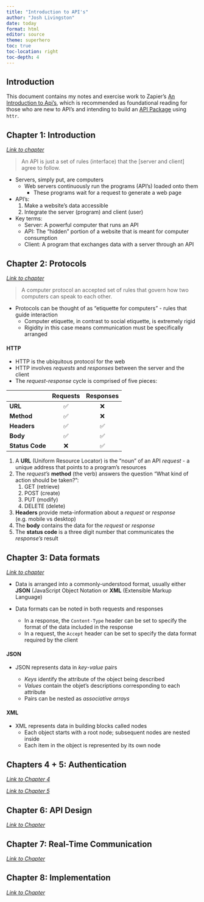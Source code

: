```yaml
---
title: "Introduction to API's"
author: "Josh Livingston"
date: today
format: html
editor: source
theme: superhero
toc: true
toc-location: right
toc-depth: 4
---
```


## Introduction

This document contains my notes and exercise work to Zapier's [An Introduction to Api's](https://zapier.com/resources/guides/apis "An Introduction to Api's - Zapier"), which is recommended as foundational reading for those who are new to API's and intending to build an [API Package](https://cran.r-project.org/web/packages/httr/vignettes/api-packages.html "Best practices for API packages") using `httr`.

## Chapter 1: Introduction

[*Link to chapter*](https://zapier.com/resources/guides/apis/introduction "Chapter 1: Introduction - An introduction to APIs | Zapier guides")

> An API is just a set of rules (interface) that the \[server and client\] agree to follow.

-   Servers, simply put, are computers
    -   Web servers continuously run the programs (API's) loaded onto them
        -   These programs wait for a request to generate a web page
-   API's:
    1.  Make a website's data accessible
    2.  Integrate the server (program) and client (user)
-   Key terms:
    -   Server: A powerful computer that runs an API
    -   API: The "hidden" portion of a website that is meant for computer consumption
    -   Client: A program that exchanges data with a server through an API

## Chapter 2: Protocols

[*Link to chapter*](https://zapier.com/resources/guides/apis/protocols "Chapter 2: Protocols - An introduction to APIs | Zapier guides")

> A computer protocol an accepted set of rules that govern how two computers can speak to each other.

-   Protocols can be thought of as "etiquette for computers" - rules that guide interaction
    -   Computer etiquette, in contrast to social etiquette, is extremely rigid
    -   Rigidity in this case means communication must be specifically arranged

#### HTTP

-   HTTP is the ubiquitous protocol for the web
-   HTTP involves *requests* and *responses* between the server and the client
-   The *request*-*response* cycle is comprised of five pieces:

|                 | Requests | Responses |
|-----------------|:--------:|:---------:|
| **URL**         |    ✅    |    ❌     |
| **Method**      |    ✅    |    ❌     |
| **Headers**     |    ✅    |    ✅     |
| **Body**        |    ✅    |    ✅     |
| **Status Code** |    ❌    |    ✅     |

1.  A **URL** (Uniform Resource Locator) is the "noun" of an API *request* - a unique address that points to a program's resources
2.  The *request's* **method** (the verb) answers the question "What kind of action should be taken?":
    1.  GET (retrieve)
    2.  POST (create)
    3.  PUT (modify)
    4.  DELETE (delete)
3.  **Headers** provide meta-information about a *request* or *response* (e.g. mobile vs desktop)
4.  The **body** contains the data for the *request* or *response*
5.  The **status code** is a three digit number that communicates the *response's* result

## Chapter 3: Data formats

[*Link to chapter*](https://zapier.com/resources/guides/apis/data-formats "Chapter 3: Data formats - An introduction to APIs | Zapier guides")

-   Data is arranged into a commonly-understood format, usually either **JSON** (JavaScript Object Notation or **XML** (Extensible Markup Language)

-   Data formats can be noted in both requests and responses

    -   In a response, the `Content-Type` header can be set to specify the format of the data included in the response
    -   In a request, the `Accept` header can be set to specify the data format required by the client

#### JSON

-   JSON represents data in *key*-*value* pairs

    -   *Keys* identify the attribute of the object being described
    -   *Values* contain the objet's descriptions corresponding to each attribute
    -   Pairs can be nested as *associative arrays*

#### XML

-   XML represents data in building blocks called nodes
    -   Each object starts with a root node; subsequent nodes are nested inside
    -   Each item in the object is represented by its own node

## Chapters 4 + 5: Authentication

[*Link to Chapter 4*](https://zapier.com/resources/guides/apis/authentication-part-1 "Chapter 4: Authentication, part 1 - An introduction to APIs | Zapier guides")

[*Link to Chapter 5*](https://zapier.com/resources/guides/apis/authentication-part-2 "Chapter 5: Authentication, part 2 - An introduction to APIs | Zapier guides")

## Chapter 6: API Design

[*Link to Chapter*](https://zapier.com/resources/guides/apis/design "Chapter 6: API design - An introduction to APIs | Zapier guides")

## Chapter 7: Real-Time Communication

[*Link to Chapter*](https://zapier.com/resources/guides/apis/real-time-communication "Chapter 7: Real-Time communication - An introduction to APIs | Zapier guides")

## Chapter 8: Implementation

[*Link to Chapter*](https://zapier.com/resources/guides/apis/implementation "Chapter 8: Implementation - An introduction to APIs | Zapier guides")
